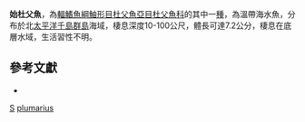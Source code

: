 {{Speciesbox
| taxon = Archistes plumarius
| binomial_authority = [[Jordan|Jordan]] & [[Gilbert|Gilbert]], 1898
| status = NE
| status_system = IUCN3.1
}}

'''始杜父魚'''，為[[輻鰭魚綱|輻鰭魚綱]][[鮋形目|鮋形目]][[杜父魚亞目|杜父魚亞目]][[杜父魚科|杜父魚科]]的其中一[[種|種]]，為溫帶海水魚，分布於北[[太平洋|太平洋]][[千島群島|千島群島]]海域，棲息深度10-100公尺，體長可達7.2公分，棲息在底層水域，生活習性不明。

== 參考文獻 ==
*{{FishBase_species|genus=Archistes|species=plumarius |year=2014|month=5}}

{{鮋形目小作品}}

{{Taxonbar}}
[[Category:1898年描述的鱼类|S]]
[[Category:始杜父魚屬|plumarius]]